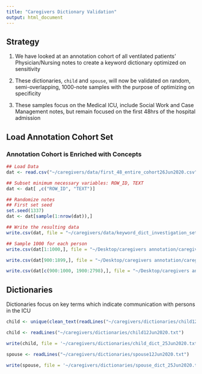 ```yaml
---
title: "Caregivers Dictionary Validation"
output: html_document
---
```


## Strategy

1. We have looked at an annotation cohort of all ventilated patients' Physician/Nursing notes to create a keyword dictionary optimized on sensitivity

2. These dictionaries, `child` and `spouse`, will now be validated on random, semi-overlapping, 1000-note samples with the purpose of optimizing on specificity

3. These samples focus on the Medical ICU, include Social Work and Case Management notes, but remain focused on the first 48hrs of the hospital admission

## Load Annotation Cohort Set
### Annotation Cohort is Enriched with Concepts

```r
## Load Data
dat <- read.csv("~/caregivers/data/first_48_entire_cohort26Jun2020.csv", header = T, stringsAsFactors = F)

## Subset minimum necessary variables: ROW_ID, TEXT
dat <- dat[ ,c("ROW_ID", "TEXT")]

## Randomize notes
## First set seed
set.seed(1337)
dat <- dat[sample(1:nrow(dat)),]

## Write the resulting data
write.csv(dat, file = "~/caregivers/data/keyword_dict_investigation_set26Jun2020.csv", row.names = F)

## Sample 1000 for each person
write.csv(dat[1:1000,], file = "~/Desktop/caregivers annotation/caregivers_notes_1_26Jun2020.csv", row.names = F)

write.csv(dat[900:1899,], file = "~/Desktop/caregivers annotation/caregivers_notes_2_26Jun2020.csv", row.names = F)

write.csv(dat[c(900:1000, 1900:2798),], file = "~/Desktop/caregivers annotation/caregivers_notes_3_26Jun2020.csv", row.names = F)
```

## Dictionaries

Dictionaries focus on key terms which indicate communication with persons in the ICU

```r
child <- unique(clean_text(readLines("~/caregivers/dictionaries/child12Jun2020.txt"), F))

child <- readLines("~/caregivers/dictionaries/child12Jun2020.txt")

write(child, file = '~/caregivers/dictionaries/child_dict_25Jun2020.txt', sep = ',', ncolumns = length(child))

spouse <- readLines("~/caregivers/dictionaries/spouse12Jun2020.txt")

write(spouse, file = '~/caregivers/dictionaries/spouse_dict_25Jun2020.txt', sep = ',', ncolumns = length(spouse))
```
